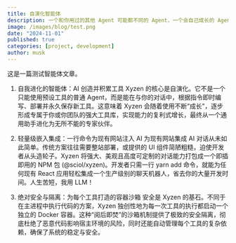 ```yaml
---
title: 自演化智能体
description: 一个和你用过的其他 Agent 可能都不同的 Agent，一个会自己成长的 Agent！
image: /images/blog/test.png
date: "2024-11-01"
published: true
categories: [project, development]
author: musk
---
```


这是一篇测试智能体文章。

1. 自我进化的智能体：AI 创造并积累工具
Xyzen 的核心是自演化。它不是一个只能使用预设工具的普通 Agent，而是能在与你的对话中，根据指令即时编写、部署并永久保存新工具。这意味着 Xyzen 会随着使用不断“成长”，逐步形成专属于你或你团队的强大工具库，实现能力的复利式增长，最终从一个通用助手进化为无所不能的专家伙伴。

2. 轻量级嵌入集成：一行命令为现有网站注入 AI
为现有网站集成 AI 对话从未如此简单。传统方案往往需要整站部署，或提供的 UI 组件简陋粗糙，迫使开发者从头造轮子。Xyzen 将强大、美观且高度可定制的对话能力打包成一个即插即用的 NPM 包 (@sciol/xyzen)。开发者只需一行 yarn add 命令，就能为任何现有 React 应用轻松集成一个生产级别的聊天机器人，省去你的大量开发时间。人生苦短，我用 LLM！

3. 绝对安全与隔离：为每个工具打造的容器沙箱
安全是 Xyzen 的基石。不同于在主进程中执行代码的方案，Xyzen 独创性地为每一次工具的执行都启动一个独立的 Docker 容器。这种“阅后即焚”的沙箱机制提供了极致的安全隔离，彻底杜绝了恶意代码影响宿主环境的风险，同时还能自动管理每个工具的复杂依赖，确保了系统的稳定与安全。
